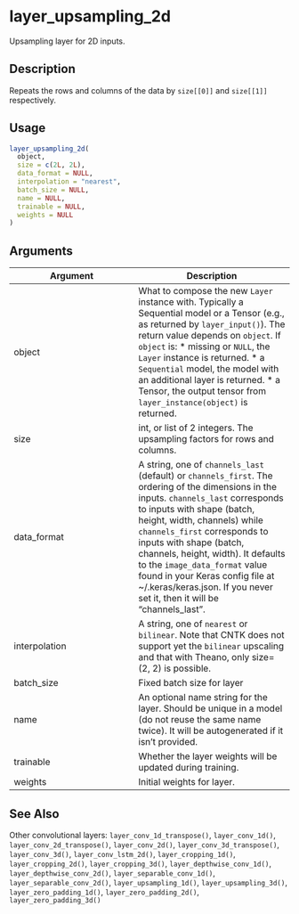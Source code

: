 # layer_upsampling_2d


Upsampling layer for 2D inputs.




## Description

Repeats the rows and columns of the data by ``size[[0]]`` and ``size[[1]]`` respectively.





## Usage
```r
layer_upsampling_2d(
  object,
  size = c(2L, 2L),
  data_format = NULL,
  interpolation = "nearest",
  batch_size = NULL,
  name = NULL,
  trainable = NULL,
  weights = NULL
)
```




## Arguments


Argument      |Description
------------- |----------------
object | What to compose the new ``Layer`` instance with. Typically a Sequential model or a Tensor (e.g., as returned by ``layer_input()``). The return value depends on ``object``. If ``object`` is:   *  missing or `NULL`, the `Layer` instance is returned.  *  a `Sequential` model, the model with an additional layer is returned.  *  a Tensor, the output tensor from `layer_instance(object)` is returned.
size | int, or list of 2 integers. The upsampling factors for rows and columns.
data_format | A string, one of ``channels_last`` (default) or ``channels_first``. The ordering of the dimensions in the inputs. ``channels_last`` corresponds to inputs with shape (batch, height, width, channels) while ``channels_first`` corresponds to inputs with shape (batch, channels, height, width). It defaults to the ``image_data_format`` value found in your Keras config file at ~/.keras/keras.json. If you never set it, then it will be "channels_last".
interpolation | A string, one of ``nearest`` or ``bilinear``. Note that CNTK does not support yet the ``bilinear`` upscaling and that with Theano, only size=(2, 2) is possible.
batch_size | Fixed batch size for layer
name | An optional name string for the layer. Should be unique in a model (do not reuse the same name twice). It will be autogenerated if it isn't provided.
trainable | Whether the layer weights will be updated during training.
weights | Initial weights for layer.







## See Also

Other convolutional layers: 
`layer_conv_1d_transpose()`,
`layer_conv_1d()`,
`layer_conv_2d_transpose()`,
`layer_conv_2d()`,
`layer_conv_3d_transpose()`,
`layer_conv_3d()`,
`layer_conv_lstm_2d()`,
`layer_cropping_1d()`,
`layer_cropping_2d()`,
`layer_cropping_3d()`,
`layer_depthwise_conv_1d()`,
`layer_depthwise_conv_2d()`,
`layer_separable_conv_1d()`,
`layer_separable_conv_2d()`,
`layer_upsampling_1d()`,
`layer_upsampling_3d()`,
`layer_zero_padding_1d()`,
`layer_zero_padding_2d()`,
`layer_zero_padding_3d()`



